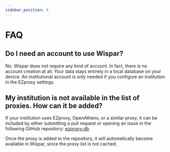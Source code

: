 ```yaml
---
sidebar_position: 6
---
```


# FAQ

## Do I need an account to use Wispar?

No. Wispar does not require any kind of account. In fact, there is no account creation at all. Your data stays entirely in a local database on your device. An institutional account is only needed if you configure an institution in the EZproxy settings.

## My institution is not available in the list of proxies. How can it be added?

If your institution uses EZproxy, OpenAthens, or a similar proxy, it can be included by either submitting a pull request or opening an issue in the following GitHub repository: [ezproxy-db](https://github.com/tom5760/ezproxy-db)

Once the proxy is added to the repository, it will automatically become available in Wispar, since the proxy list is not cached.
